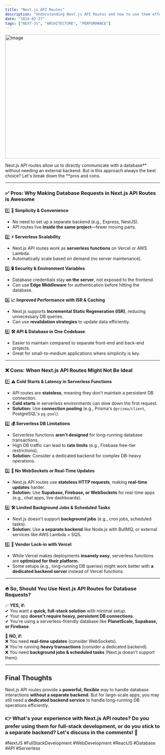 ```yaml
---
title: "Next.js API Routes"
description: "Understanding Next.js API Routes and how to use them effectively"
date: "2024-02-27"
tags: ["NEXT-JS", "ARCHITECTURE", "PERFORMANCE"]
---
```


<Image src="/blog-post-next-api.png" width="718" height="404" alt="Image" />

Next.js API routes allow us to directly communicate with a database** without needing an external backend. But is this approach always the best choice? Let's break down the **pros and cons.  

---


### ✅ **Pros: Why Making Database Requests in Next.js API Routes is Awesome**  

1️⃣ **🚀 Simplicity & Convenience**  
   - No need to set up a separate backend (e.g., Express, NestJS).  
   - API routes live **inside the same project**—fewer moving parts.  

2️⃣ **⚡ Serverless Scalability**  
   - Next.js API routes work as **serverless functions** on Vercel or AWS Lambda.  
   - Automatically scale based on demand (no server maintenance).  

3️⃣ **🔒 Security & Environment Variables**  
   - Database credentials stay **on the server**, not exposed to the frontend.  
   - Can use **Edge Middleware** for authentication before hitting the database.  

4️⃣ **📈 Improved Performance with ISR & Caching**  
   - Next.js supports **Incremental Static Regeneration (ISR)**, reducing unnecessary DB queries.  
   - Can use **revalidation strategies** to update data efficiently.  

5️⃣ **🛠️ API & Database in One Codebase**  
   - Easier to maintain compared to separate front-end and back-end projects.  
   - Great for small-to-medium applications where simplicity is key.  

---

### ❌ **Cons: When Next.js API Routes Might Not Be Ideal**  

1️⃣ **⚠️ Cold Starts & Latency in Serverless Functions**  
   - API routes are **stateless**, meaning they don't maintain a persistent DB connection.  
   - **Cold starts** in serverless environments can slow down the first request.  
   - **Solution:** Use **connection pooling** (e.g., Prisma's `@prisma/client`, PostgreSQL's `pg-pool`).  

2️⃣ **💰 Serverless DB Limitations**  
   - Serverless functions **aren't designed** for long-running database transactions.  
   - High DB traffic can lead to **rate limits** (e.g., Firebase free-tier restrictions).  
   - **Solution:** Consider a dedicated backend for complex DB-heavy operations.  

3️⃣ **🔄 No WebSockets or Real-Time Updates**  
   - Next.js API routes use **stateless HTTP requests**, making **real-time updates** harder.  
   - **Solution:** Use **Supabase, Firebase, or WebSockets** for real-time apps (e.g., chat apps, live dashboards).  

4️⃣ **🛠️ Limited Background Jobs & Scheduled Tasks**  
   - Next.js doesn't support **background jobs** (e.g., cron jobs, scheduled tasks).  
   - **Solution:** Use **a separate backend** like Node.js with BullMQ, or external services like AWS Lambda + SQS.  

5️⃣ **📌 Vendor Lock-in with Vercel**  
   - While Vercel makes deployments **insanely easy**, serverless functions are **optimized for their platform**.  
   - Some setups (e.g., long-running DB queries) might work better with **a dedicated backend server** instead of Vercel functions.  

---

### 🔥 **So, Should You Use Next.js API Routes for Database Requests?**  

✅ **YES, if:**  
✔ You want a **quick, full-stack solution** with minimal setup.  
✔ Your app **doesn't require heavy, persistent DB connections**.  
✔ You're using a serverless-friendly database like **PlanetScale, Supabase, or Firebase**.  

🚨 **NO, if:**  
❌ You need **real-time updates** (consider WebSockets).  
❌ You're running **heavy transactions** (consider a dedicated backend).  
❌ You need **background jobs & scheduled tasks** (Next.js doesn't support them).  

---

## **Final Thoughts**  

Next.js API routes provide a **powerful, flexible** way to handle database interactions **without a separate backend**. But for large-scale apps, you may still need a **dedicated backend service** to handle long-running DB operations efficiently.  

### **👉 What's your experience with Next.js API routes? Do you prefer using them for full-stack development, or do you stick to a separate backend? Let's discuss in the comments! 🚀**  

#NextJS #FullStackDevelopment #WebDevelopment #ReactJS #Database #API #Serverless  